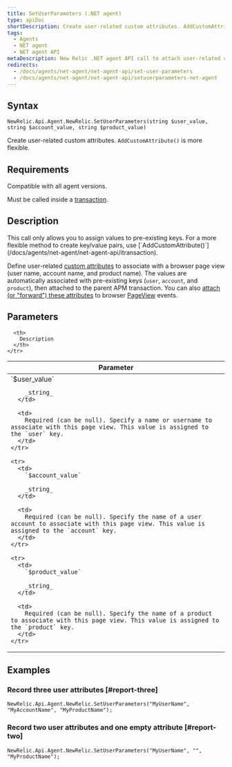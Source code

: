 ```yaml
---
title: SetUserParameters (.NET agent)
type: apiDoc
shortDescription: Create user-related custom attributes. AddCustomAttribute() is more flexible.
tags:
  - Agents
  - NET agent
  - NET agent API
metaDescription: New Relic .NET agent API call to attach user-related custom attributes to APM and browser events.
redirects:
  - /docs/agents/net-agent/net-agent-api/set-user-parameters
  - /docs/agents/net-agent/net-agent-api/setuserparameters-net-agent
---
```


## Syntax

```
NewRelic.Api.Agent.NewRelic.SetUserParameters(string $user_value, string $account_value, string $product_value)
```

Create user-related custom attributes. `AddCustomAttribute()` is more flexible.

## Requirements

Compatible with all agent versions.

Must be called inside a [transaction](/docs/accounts-partnerships/education/getting-started-new-relic/glossary#transaction).

## Description

<Callout variant="tip">
  This call only allows you to assign values to pre-existing keys. For a more flexible method to create key/value pairs, use [`AddCustomAttribute()`](/docs/agents/net-agent/net-agent-api/itransaction).
</Callout>

Define user-related [custom attributes](/docs/agents/manage-apm-agents/agent-metrics/agent-attributes) to associate with a browser page view (user name, account name, and product name). The values are automatically associated with pre-existing keys (`user`, `account`, and `product`), then attached to the parent APM transaction. You can also [attach (or "forward") these attributes](/docs/insights/new-relic-insights/decorating-events/insights-custom-attributes#forwarding-attributes) to browser [PageView](/docs/agents/manage-apm-agents/agent-metrics/agent-attributes#destinations) events.

## Parameters

<table>
  <thead>
    <tr>
      <th width="25%">
        Parameter
      </th>

      <th>
        Description
      </th>
    </tr>
  </thead>

  <tbody>
    <tr>
      <td>
        `$user_value`

        _string_
      </td>

      <td>
        Required (can be null). Specify a name or username to associate with this page view. This value is assigned to the `user` key.
      </td>
    </tr>

    <tr>
      <td>
        `$account_value`

        _string_
      </td>

      <td>
        Required (can be null). Specify the name of a user account to associate with this page view. This value is assigned to the `account` key.
      </td>
    </tr>

    <tr>
      <td>
        `$product_value`

        _string_
      </td>

      <td>
        Required (can be null). Specify the name of a product to associate with this page view. This value is assigned to the `product` key.
      </td>
    </tr>
  </tbody>
</table>

## Examples

### Record three user attributes [#report-three]

```
NewRelic.Api.Agent.NewRelic.SetUserParameters("MyUserName", "MyAccountName", "MyProductName");
```

### Record two user attributes and one empty attribute [#report-two]

```
NewRelic.Api.Agent.NewRelic.SetUserParameters("MyUserName", "", "MyProductName");
```

